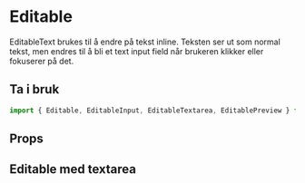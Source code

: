 
<Meta of={EditableStories} />

# Editable

EditableText brukes til å endre på tekst inline. Teksten ser ut som normal tekst, men endres til å bli et text input field når brukeren klikker eller fokuserer på det.

## Ta i bruk

```jsx
import { Editable, EditableInput, EditableTextarea, EditablePreview } from "@kvib/react";
```

## Props

<Canvas of={EditableStories.Editable} />
<Controls of={EditableStories.Editable} />

## Editable med textarea

<Canvas of={EditableStories.EditableTextarea} />
